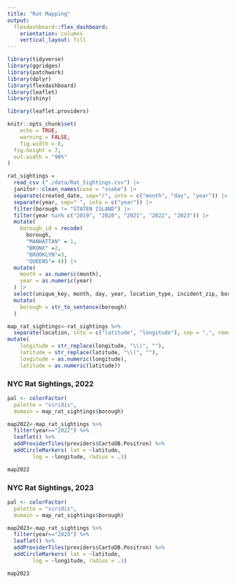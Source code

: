 ```yaml
---
title: "Rat Mapping"
output: 
  flexdashboard::flex_dashboard:
    orientation: columns
    vertical_layout: fill
---
```


```r
library(tidyverse)
library(ggridges)
library(patchwork)
library(dplyr)
library(flexdashboard)
library(leaflet)
library(shiny)

library(leaflet.providers)

knitr::opts_chunk$set(
	echo = TRUE,
	warning = FALSE,
	fig.width = 8, 
  fig.height = 7,
  out.width = "90%"
)


```


```r

rat_sightings = 
  read_csv ("./data/Rat_Sightings.csv") |>
  janitor::clean_names(case = "snake") |>
  separate(created_date, sep="/", into = c("month", "day", "year")) |> 
  separate(year, sep=" ", into = c("year")) |>
  filter(borough != "STATEN ISLAND") |> 
  filter(year %in% c("2019", "2020", "2021", "2022", "2023")) |>
  mutate(
    borough_id = recode(
      borough, 
      "MANHATTAN" = 1,
      "BRONX" =2,
      "BROOKLYN"=3,
      "QUEENS"= 4)) |>
  mutate(
    month = as.numeric(month),
    year = as.numeric(year)
  ) |>
  select(unique_key, month, day, year, location_type, incident_zip, borough, location, borough_id) |>
  mutate(
    borough = str_to_sentence(borough)
  )
```


```r
map_rat_sightings<-rat_sightings %>% 
  separate(location, into = c("latitude", "longitude"), sep = ",", remove = FALSE) %>%  
mutate(
    longitude = str_replace(longitude, "\\)", ""),
    latitude = str_replace(latitude, "\\(", ""),
    longitude = as.numeric(longitude),
    latitude = as.numeric(latitude)) 
```

### NYC Rat Sightings, 2022

```r
pal <- colorFactor(
  palette = "viridis",
  domain = map_rat_sightings$borough)

map2022<-map_rat_sightings %>% 
  filter(year=="2022") %>% 
  leaflet() %>% 
  addProviderTiles(providers$CartoDB.Positron) %>% 
  addCircleMarkers( lat = ~latitude,  
        lng = ~longitude, radius = .1)

map2022
```

### NYC Rat Sightings, 2023

```r
pal <- colorFactor(
  palette = "viridis",
  domain = map_rat_sightings$borough)

map2023<-map_rat_sightings %>% 
  filter(year=="2023") %>% 
  leaflet() %>% 
  addProviderTiles(providers$CartoDB.Positron) %>% 
  addCircleMarkers( lat = ~latitude,  
        lng = ~longitude, radius = .1)

map2023
```
